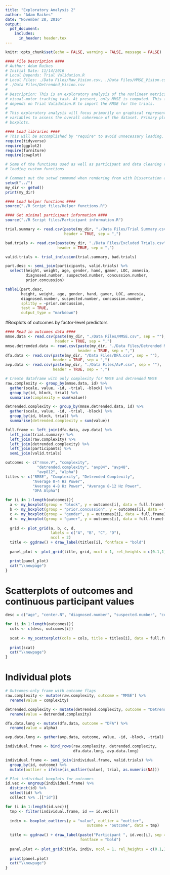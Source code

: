 ```yaml
---
title: "Exploratory Analysis 2"
author: "Adam Raikes"
date: "November 28, 2016"
output: 
  pdf_document:
    includes:
      in_header: header.tex
---
```

```r
knitr::opts_chunk$set(echo = FALSE, warning = FALSE, message = FALSE)
```

```r
#### File Description ####
# Author: Adam Raikes
# Initial Date: 11/14/2016
# Local Depends: Trial Validation.R
# Local Files: ./Data Files/Raw_Vision.csv, ./Data Files/MMSE_Vision.csv,
# ./Data Files/Detrended_Vision.csv
#
# Description: This is an exploratory analysis of the nonlinear metrics for the
# visual-motor tracking task. At present, only MMSE is computed. This file
# depends on Trial Validation.R to import the RMSE for the trials.
#
# This exploratory analysis will focus primarily on graphical representations of
# variables to assess the overall coherence of the dataset. Primary plots will be
# boxplots.
```


```r
#### Load libraries ####
# This will be accomplished by "require" to avoid unnecessary loading.
require(tidyverse)
require(ggplot2)
require(furniture)
require(cowplot)
```

```r
# Some of the functions used as well as participant and data cleaning require
# loading custom functions

# Comment out the setwd command when rendering from with Dissertation analyses.R.
setwd("../")
my_dir <- getwd()
print(my_dir)

#### Load helper functions ####
source("./R Script files/Helper functions.R")

#### Get minimal participant information ####
source("./R Script files/Participant information.R")
```

```r
trial.summary <- read.csv(paste(my_dir, "./Data Files/Trial Summary.csv", sep = ""),
                          header = TRUE, sep = ",")

bad.trials <- read.csv(paste(my_dir, "./Data Files/Excluded Trials.csv", sep = ""),
                       header = TRUE, sep = ",")

valid.trials <- trial_inclusion(trial.summary, bad.trials)
```


```r
part.desc <- semi_join(participants, valid.trials) %>%
  select(height, weight, age, gender, hand, gamer, LOC, amnesia,
         diagnosed.number, suspected.number, concussion.number,
         prior.concussion)

table1(part.desc, 
       height, weight, age, gender, hand, gamer, LOC, amnesia,
       diagnosed.number, suspected.number, concussion.number,
       splitby = ~prior.concussion,
       test = TRUE,
       output_type = "markdown")
```

\newpage

\center

#Boxplots of outcomes by factor-level predictors

\newpage
\blandscape

```r
#### Read in outcomes data ####
mmse.data <- read.csv(paste(my_dir, "./Data Files/MMSE.csv", sep = ""),
                      header = TRUE, sep = ",")
mmse.detrended.data <- read.csv(paste(my_dir, "./Data Files/Detrended MMSE.csv", sep = ""),
                                header = TRUE, sep = ",")
dfa.data <- read.csv(paste(my_dir, "/Data Files/DFA.csv", sep = ""),
                     header = TRUE, sep = ",")
avp.data <- read.csv(paste(my_dir, "./Data Files/AvP.csv", sep = ""),
                     header = TRUE, sep = ",")

# Create dataframe with only complexity for MMSE and detrended MMSE
raw.complexity <- group_by(mmse.data, id) %>%
  gather(scale, value, -id, -trial, -block) %>%
  group_by(id, block, trial) %>%
  summarise(complexity = sum(value))

detrended.complexity <- group_by(mmse.detrended.data, id) %>%
  gather(scale, value, -id, -trial, -block) %>%
  group_by(id, block, trial) %>%
  summarise(detrended.complexity = sum(value))
```


```r
full.frame <- left_join(dfa.data, avp.data) %>%
  left_join(trial.summary) %>%
  left_join(raw.complexity) %>%
  left_join(detrended.complexity) %>%
  left_join(participants) %>%
  semi_join(valid.trials)
```

```r
outcomes <- c("rmse.V", "complexity",
              "detrended.complexity", "avp04", "avp48", 
              "avp812", "alpha")
titles <- c("RMSE", "Complexity", "Detrended Complexity",
            "Average 0-4 Hz Power",
            "Average 4-8 Hz Power", "Average 8-12 Hz Power",
            "DFA Alpha")

for (i in 1:length(outcomes)){
  a <- my_boxplot(group = "block", y = outcomes[i], data = full.frame)
  b <- my_boxplot(group = "prior.concussion", y = outcomes[i], data = full.frame)
  c <- my_boxplot(group = "gender", y = outcomes[i], data = full.frame)
  d <- my_boxplot(group = "gamer", y = outcomes[i], data = full.frame)
  
  grid <- plot_grid(a, b, c, d,
                    labels = c("A", "B", "C", "D"),
                    ncol = 2)
  title <- ggdraw() + draw_label(titles[i], fontface = "bold")
  
  panel_plot <- plot_grid(title, grid, ncol = 1, rel_heights = c(0.1,1))

  print(panel_plot)
  cat("\\newpage")
}
```
\elandscape

\center

# Scatterplots of outcomes and continuous participant values

\newpage
\blandscape

```r
desc = c("age", "center.N", "diagnosed.number", "suspected.number", "concussion.number")

for (i in 1:length(outcomes)){
  cols <- c(desc, outcomes[i])
  
  scat <- my_scatterplot(cols = cols, title = titles[i], data = full.frame)
  
  print(scat)
  cat("\\newpage")
}
```

\elandscape

\center

# Individual plots

\newpage
\blandscape

```r
# Outcomes-only frame with outcome flags
raw.complexity <- mutate(raw.complexity, outcome = "MMSE") %>%
  rename(value = complexity)

detrended.complexity <- mutate(detrended.complexity, outcome = "Detrended MMSE") %>%
  rename(value = detrended.complexity)

dfa.data.long <- mutate(dfa.data, outcome = "DFA") %>%
  rename(value = alpha)

avp.data.long <- gather(avp.data, outcome, value, -id, -block, -trial)

individual.frame <- bind_rows(raw.complexity, detrended.complexity, 
                              dfa.data.long, avp.data.long)

individual.frame <- semi_join(individual.frame, valid.trials) %>%
  group_by(id, outcome) %>%
  mutate(outlier = ifelse(is_outlier(value), trial, as.numeric(NA)))
```

```r
# Plot individual boxplots for outcomes
id.vec <- ungroup(individual.frame) %>% 
  distinct(id) %>% 
  select(id) %>%
  collect %>% .[["id"]]

for (i in 1:length(id.vec)){
  tmp <- filter(individual.frame, id == id.vec[i])
  
  indiv <- boxplot_outliers(y = "value", outlier = "outlier",
                                    outcome = "outcome", data = tmp)
  
  title <- ggdraw() + draw_label(paste("Participant ", id.vec[i], sep = ""),
                                 fontface = "bold")
  
  panel.plot <- plot_grid(title, indiv, ncol = 1, rel_heights = c(0.1,1))
  
  print(panel.plot)
  cat("\\newpage")
}
```

\elandscape


